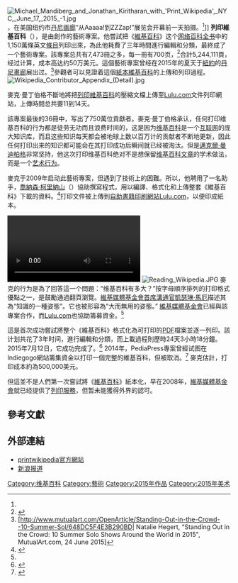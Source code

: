 {{NoteTA
|G1=IT
|1=zh-hant:專案;zh-hans:项目
}}
[[File:Michael_Mandiberg_and_Jonathan_Kiritharan_with_'Print_Wikipedia',_NYC,_June_17,_2015_-1.jpg|thumb]]，在美国纽约市[[丹尼画廊|丹尼画廊]]“从Aaaaa!到ZZZap!”展览会开幕前一天拍摄。<ref name="The Hindu" />]]
'''列印維基百科'''（{{lang-en|Print Wikipedia}}），是由{{link-en|麥克·曼丁伯格|Michael Mandiberg}}創作的藝術專案。他嘗試把《[[維基百科|維基百科]]》这个[[网络百科全书|网络百科全书]]中的1,150萬條英文[[條目|條目]]列印出來，為此他耗費了三年時間進行編輯和分類，最終成了一个藝術專案。該專案总共有7,473冊之多，每一冊有700页，<ref name="NYT">{{Cite web |url=http://www.nytimes.com/2015/06/17/books/moving-wikipedia-from-computer-to-many-many-bookshelves.html |title=Jennifer Schuessler, “Moving Wikipedia From Computer to Many, Many Bookshelves”  [[New_York_Times|New York Times]], 16 June 2015 |accessdate=2016-01-12 |archive-date=2015-12-03 |archive-url=https://web.archive.org/web/20151203004356/http://www.nytimes.com/2015/06/17/books/moving-wikipedia-from-computer-to-many-many-bookshelves.html |dead-url=no }}</ref>合計5,244,111頁，经过计算，成本高达约50万美元。這個藝術專案曾经在2015年的夏天于[[紐約|紐約]]的[[丹尼畫廊|丹尼畫廊]]展出过。<ref name="MutualArt">[http://www.mutualart.com/OpenArticle/Standing-Out-in-the-Crowd--10-Summer-Sol/648DC5F4E3B290BD| Natalie Hegert, “Standing Out in the Crowd: 10 Summer Solo Shows Around the World in 2015", MutualArt.com, 24 June 2015]{{dead link|date=2018年3月 |bot=InternetArchiveBot |fix-attempted=yes }}</ref>參觀者可以見證着這個[[紙本維基百科|紙本維基百科]]的上傳和列印過程。 
[[File:Wikipedia_Contributor_Appendix_(Detail).jpg|thumb]]

麥克·曼丁伯格不斷地將把[[列印維基百科|列印維基百科]]的壓縮文檔上傳至[[Lulu.com|Lulu.com]]文件列印網站，上傳時間总共要11到14天。

該專案最後的36冊中，写出了750萬位貢獻者。麥克·曼丁伯格承认，任何打印维基百科的行为都是徒劳无功而且浪费时间的，这是因为[[维基百科|维基百科]]是一个[[互联网|互联网]]的庞大知识库，而且这些知识每天都会被地球上数以百万计的贡献者不断地更新，因此任何打印出来的知识都可能会在其打印成功后瞬间就已经被淘汰。但是[[邁克爾·曼迪柏格|邁克爾·曼迪柏格]]非常坚持，他这次打印维基百科绝对不是想保留[[维基百科文章|维基百科文章]]的学术做法，而是一个[[艺术|艺术行为]]。

麥克于2009年启动此藝術專案，但遇到了技術上的困難。所以，他聘用了一名助手，[[喬納森·柯里納山|喬納森·柯里納山]]（{{lang|en|Jonathan Kirinathan}}）協助撰寫程式，用以編譯、格式化和上傳整套《維基百科》下載的資料。<ref name="The Hindu">{{Cite web |url=http://www.thehindu.com/sci-tech/technology/internet/print-wikipedia-in-7600-volumes-to-sell-for-500000/article7339125.ece |title=“Print Wikipedia, in 7,600 volumes, to sell for $500,000”, [[The_Hindu|The Hindu]], 22 June 2015 |access-date=2016-01-12 |archive-date=2022-01-06 |archive-url=https://web.archive.org/web/20220106064422/https://www.thehindu.com/sci-tech/technology/internet/print-wikipedia-in-7600-volumes-to-sell-for-500000/article7339125.ece }}</ref>打印文件被上傳到[[自助書籍印刷網站|自助書籍印刷網站]][[Lulu.com|Lulu.com]]，以便印成紙本。

[[File:Print_Wikipedia_(no_subtitles).webm|thumb]]
[[File:Reading_Wikipedia.JPG|thumb]]
麥克的行为是為了回答這一个問題：“维基百科有多大？”按字母順序排列的打印格式優點之一，是鼓勵通過翻頁瀏覽。[[維基媒體基金會首席溝通官|維基媒體基金會首席溝通官]][[凱瑟琳·馬厄|凱瑟琳·馬厄]]描述其為“知識的一種姿態”。它也被形容為“大而無用的姿態。” [[維基媒體基金會|維基媒體基金會]]已經與該專案合作，而[[Lulu.com|Lulu.com]]也協助籌募資金。<ref name="NYT" />

這是首次成功嘗試將整个《維基百科》格式化為可打印的[[PDF|PDF]]檔案並逐一列印。該计划共花了3年时间，進行編輯和分類，而上載過程則歷時24天3小時18分鐘。2015年7月12日，它成功完成了。<ref>{{Cite news |url=http://artsbeat.blogs.nytimes.com/2015/07/13/print-wikipedia-project-reaches-final-entry/ |title=Print Wikipedia Project Reaches Final Entry |first=Jennifer |date=2015-07-13 |publisher=The New York Times |accessdate=2015-07-13 |last1=Schuessler |archive-date=2015-07-15 |archive-url=https://web.archive.org/web/20150715135302/http://artsbeat.blogs.nytimes.com/2015/07/13/print-wikipedia-project-reaches-final-entry/ |dead-url=no }}</ref>  2014年，PediaPress專案曾經试图在Indiegogo網站籌集資金以打印一個完整的維基百科，但被取消。<ref name="ArtNews">{{Cite web |url=http://www.artnews.com/2015/06/24/from-aaaaa-to-zzzap-michael-mandiberg-on-his-plan-to-print-wikipedia/ |title=Hannah Ghorashi, “From AAAAA! ToZZZAP!: Michael Mandiberg on his plan to print Wikipedia”, [[ARTnews|ARTnews]], 24 June 2015 |accessdate=2016-01-12 |archive-date=2016-03-04 |archive-url=https://web.archive.org/web/20160304030633/http://www.artnews.com/2015/06/24/from-aaaaa-to-zzzap-michael-mandiberg-on-his-plan-to-print-wikipedia/ |dead-url=no }}</ref>  麥克估計，打印成本約為500,000美元。

但這並不是人們第一次嘗試將《[[維基百科|維基百科]]》紙本化，早在2008年，[[維基媒體基金會|維基媒體基金會]]就已经提供了[[維基百科列印服務|列印服務]]，但暂未能獲得外界的認可。

==參考文獻==
{{reflist}}

==外部連結==
*[http://printwikipedia.com printwikipedia官方網站] {{Wayback|url=http://printwikipedia.com/ |date=20201009085942 }} 
*[http://tech.sina.com.cn/i/2015-06-18/doc-ifxefurs2597757.shtml 新浪报道] {{Wayback|url=http://tech.sina.com.cn/i/2015-06-18/doc-ifxefurs2597757.shtml |date=20160304112433 }}

{{维基百科}}
{{Wikimedia project}}

[[Category:维基百科|Category:维基百科]]
[[Category:藝術|Category:藝術]]
[[Category:2015年作品|Category:2015年作品]]
[[Category:2015年美术|Category:2015年美术]]